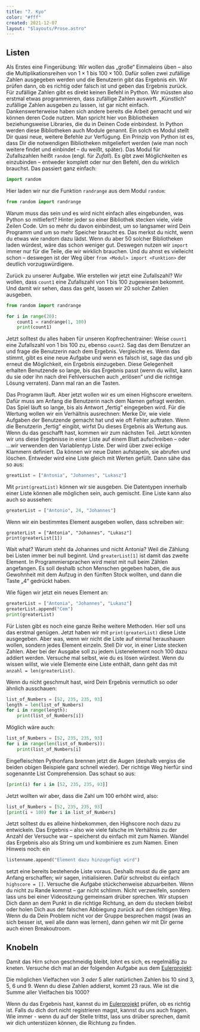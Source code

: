 ```yaml
---
title: "7. Kyo"
color: "#fff"
created: 2021-12-07
layout: "$layouts/Prose.astro"
---
```



## Listen

Als Erstes eine Fingerübung: Wir wollen das „große“ Einmaleins üben – also die Multiplikationsreihen von $1\times 1$ bis
$100\times 100$. Dafür sollen zwei zufällige Zahlen ausgegeben werden und die Benutzerin gibt das Ergebnis ein. Wir
prüfen dann, ob es richtig oder falsch ist und geben das Ergebnis zurück. Für zufällige Zahlen gibt es direkt keinen
Befehl in Python. Wir müssten also erstmal etwas programmieren, dass zufällige Zahlen auswirft. „Künstlich“ zufällige
Zahlen ausgeben zu lassen, ist gar nicht einfach. Dankenswerterweise haben sich andere bereits die Arbeit gemacht und
wir können deren Code nutzen. Man spricht hier von Bibliotheken beziehungsweise Libraries, die du in Deinen Code
einbindest. In Python werden diese Bibliotheken auch Module genannt. Ein solch es Modul stellt Dir quasi neue, weitere
Befehle zur Verfügung. Ein Prinzip von Python ist es, dass Dir die notwendigen Bibliotheken mitgeliefert werden (wie man
noch weitere findet und einbindet – du weißt, später). Das Modul für Zufallszahlen heißt `random` (engl. für _Zufall_).
Es gibt zwei Möglichkeiten es einzubinden – entweder komplett oder nur den Befehl, den du wirklich brauchst. Das
passiert ganz einfach:

```python:import-random.py
import random
```

Hier laden wir nur die Funktion `randrange` aus dem Modul `random`:

```python:import-randrange.py
from random import randrange
```

Warum muss das sein und es wird nicht einfach alles eingebunden, was Python so mitliefert? Hinter jeder so einer
Bibliothek stecken viele, viele Zeilen Code. Um so mehr du davon einbindest, um so langsamer wird Dein Programm und um
so mehr Speicher braucht es. Das merkst du nicht, wenn du etwas wie random dazu lädst. Wenn du aber 50 solcher
Bibliotheken laden würdest, wäre das schon weniger gut. Deswegen nutzen wir `import` immer nur für die Teile, die wir
wirklich brauchen. Und du ahnst es vielleicht schon – deswegen ist der Weg über `from <Modul> import <Funktion>` der
deutlich vorzugswürdigere.

Zurück zu unserer Aufgabe. Wie erstellen wir jetzt eine Zufallszahl? Wir wollen, dass `count1` eine Zufallszahl von 1
bis 100 zugewiesen bekommt. Und damit wir sehen, dass das geht, lassen wir 20 solcher Zahlen ausgeben.

```python:random-number-generation.py
from random import randrange

for i in range(20):
    count1 = randrange(1, 100)
    print(count1)
```

Jetzt solltest du alles haben für unseren Kopfrechentrainer: Weise `count1` eine Zufallszahl von 1 bis 100 zu, ebenso
`count2`. Sag das dem Benutzer an und frage die Benutzerin nach dem Ergebnis. Vergleiche es. Wenn das stimmt, gibt es
eine neue Aufgabe und wenn es falsch ist, sage das und gib erneut die Möglichkeit, ein Ergebnis einzugeben. Diese
Gelegenheit erhalten Benutzende so lange, bis das Ergebnis passt (wenn du willst, kann du sie oder ihn nach drei
Fehlversuchen auch „erlösen“ und die richtige Lösung verraten). Dann mal ran an die Tasten.

Das Programm läuft. Aber jetzt wollen wir es um einen Highscore erweitern. Dafür muss am Anfang die Benutzerin nach dem
Namen gefragt werden. Das Spiel läuft so lange, bis als Antwort „fertig“ eingegeben wird. Für die Wertung wollen wir ein
Verhältnis ausrechnen: Merke Dir, wie viele Aufgaben der Benutzende gemacht hat und wie oft Fehler auftraten. Wenn die
Benutzerin „fertig“ eingibt, wirfst Du dieses Ergebnis als Wertung aus. Wenn du das geschafft hast, kommen wir zum
nächsten Teil. Jetzt könnten wir uns diese Ergebnisse in einer Liste auf einem Blatt aufschreiben – oder …wir verwenden
den Variablentyp Liste. Der wird über zwei eckige Klammern definiert. Da können wir neue Daten aufstapeln, sie abrufen
und löschen. Entweder wird eine Liste gleich mit Werten gefüllt. Dann sähe das so aus:

```python:greater-list.py
greatList = ["Antonia", "Johannes", "Lukasz"]
```

Mit `print(greatList)` können wir sie ausgeben. Die Datentypen innerhalb einer Liste können alle möglichen sein, auch
gemischt. Eine Liste kann also auch so aussehen:

```python:greater-list.py
greaterList = ["Antonio", 24, "Johannes"]
```

Wenn wir ein bestimmtes Element ausgeben wollen, dass schreiben wir:

```python:greater-list-py
greaterList = ["Antonia", "Johannes", "Lukasz"]
print(greaterList[1])
```

Wait what? Warum steht da Johannes und nicht Antonia? Weil die Zählung bei Listen immer bei null beginnt. Und
`greaterList[1]` ist damit das zweite Element. In Programmiersprachen wird meist mit null beim Zählen angefangen. Es
soll deshalb schon Menschen gegeben haben, die aus Gewohnheit mit dem Aufzug in den fünften Stock wollten, und dann die
Taste „4“ gedrückt haben.

Wie fügen wir jetzt ein neues Element an:

```python:greater-list.py
greaterList = ["Antonia", "Johannes", "Lukasz"]
greaterList.append("Cem")
print(greaterList)
```

Für Listen gibt es noch eine ganze Reihe weitere Methoden. Hier soll uns das erstmal genügen. Jetzt haben wir mit
`print(greaterList)` diese Liste ausgegeben. Aber was, wenn wir nicht die Liste auf einmal heraushauen wollen, sondern
jedes Element einzeln. Stell Dir vor, in einer Liste stecken Zahlen. Aber bei der Ausgabe soll zu jedem Listenelement
noch 100 dazu addiert werden. Versuche mal selbst, wie du es lösen würdest. Wenn du wissen willst, wie viele Elemente
eine Liste enthält, dann geht das mit `anzahl = len(greaterList)`.

Wenn du nicht geschmult hast, wird Dein Ergebnis vermutlich so oder ähnlich ausschauen:

```python:range-iteration.py
list_of_Numbers = [52, 235, 235, 93]
length = len(list_of_Numbers)
for i in range(length):
    print(list_of_Numbers[i])
```

Möglich wäre auch:

```python:inplace-range-iteration.py
list_of_Numbers = [52, 235, 235, 93]
for i in range(len(list_of_Numbers)):
    print(list_of_Numbers[i]
```

Eingefleischten Pythonfans brennen jetzt die Augen (deshalb vergiss die beiden obigen Beispiele ganz schnell wieder).
Der richtige Weg hierfür sind sogenannte List Comprehension. Das schaut so aus:

```python:comprehension-print.py
[print(i) for i in [52, 235, 235, 93]]
```

Jetzt wollten wir aber, dass die Zahl um 100 erhöht wird, also:

```python:comprehension-incremention.py
list_of_Numbers = [52, 235, 235, 93]
[print(i + 100) for i in list_of_Numbers]
```

Jetzt solltest du es alleine hinbekommen, den Highscore noch dazu zu entwickeln. Das Ergebnis – also wie viele falsche
im Verhältnis zu der Anzahl der Versuche war – speicherst du einfach mit zum Namen. Wandel das Ergebnis also als String
um und kombiniere es zum Namen. Einen Hinweis noch: ein

```python
listenname.append("Element dazu hinzugefügt wird")
```

setzt eine bereits bestehende Liste voraus. Deshalb musst du die ganz am Anfang erschaffen; wir sagen, initialisieren.
Dafür schreibst du einfach `highscore = []`. Versuche die Aufgabe stückchenweise abzuarbeiten. Wenn du nicht zu Rande
kommst – gar nicht schlimm. Nicht verzweifeln, sondern lass uns bei einer Videositzung gemeinsam drüber sprechen. Wir
stupsen Dich dann an dem Punkt in die richtige Richtung, an dem du stecken bleibst oder holen Dich aus der falschen
Abbiegung zurück auf den richtigen Weg. Wenn du da Dein Problem nicht vor der Gruppe besprechen magst (was an sich
besser ist, weil alle dann was lernen), dann gehen wir mit Dir gerne auch einen Breakoutroom.

## Knobeln

Damit das Hirn schon geschmeidig bleibt, lohnt es sich, es regelmäßig zu kneten. Versuche dich mal an der folgenden
Aufgabe aus dem [Eulerprojekt](https://projecteuler.net/problem=1):

Die möglichen Vielfachen von 3 _oder_ 5 aller natürlichen Zahlen bis 10 sind 3, 5, 6 und 9. Wenn du diese Zahlen
addierst, kommt 23 raus. Wie ist die Summe aller Vielfachen bis 1000?

Wenn du das Ergebnis hast, kannst du im [Eulerprojekt](https://projecteuler.net/problem=1) prüfen, ob es richtig ist.
Falls du dich dort nicht registrieren magst, kannst du uns auch fragen. Wie immer - wenn du auf der Stelle trittst, lass
uns drüber sprechen, damit wir dich unterstüzen können, die Richtung zu finden.
